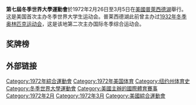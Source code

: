 {{Universiade infobox |
  Name                   = 第七屆冬季世界大學運動會 |
  Logo                   =|
  Size                   = --- |
  Optional caption       = Slogan : ''"---"'' |
  Nations participating  = 23 |
  Athletes participating = 410 |
  Events                 = 7大項 |
  Officially opened by      = [[理查·尼克森|理查·尼克森]] |
  Opening ceremony       = 1972年2月26日 |
  Closing ceremony       = 1972年3月5日 |previous=[[1970年冬季世界大學生運動會|1970]]
|next=[[1975年冬季世界大學生運動會|1975]]
}}
{{Location map+|USA|width=250|float=none}
 |alt=普莱西德湖在美国
 |caption=普莱西德湖在美国的位置
 |places=
  {{Location map~ | USA   
   | label = 普莱西德湖
   | background=white
    | lat_deg = 44.28
    | lon_deg = -73.98}}
    | link=[[普莱西德湖|普莱西德湖]]
}}
'''第七屆冬季世界大學運動會'''於1972年2月26日至3月5日在[[美國|美國]][[普萊西德湖|普萊西德湖]]舉行。这是美国首次主办冬季世界大学生运动会。普莱西德湖此前曾主办过[[1932年冬季奥林匹克运动会|1932年冬季奥林匹克运动会]]，这是该地第二次主办国际冬季综合运动会。

== 奖牌榜 ==
{{Medals table
 | caption        = 
 | host           = USA
 | flag_template  = 
 | event          = 
 | team           = 
 | gold_URS = 12 | silver_URS = 9 | bronze_URS = 8 | name_URS = {{flagteam|URS|1955}}
 | gold_FRA = 2 | silver_FRA = 2 | bronze_FRA = 1
 | gold_NED = 2 | silver_NED = 2 | bronze_NED = 1
 | gold_POL = 2 | silver_POL = 1 | bronze_POL = 1 | name_POL = {{flagteam|POL|1928}}
 | gold_JPN = 1 | silver_JPN = 3 | bronze_JPN = 0 | name_JPN = {{flagteam|JPN|1947}}
 | gold_USA = 1 | silver_USA = 2 | bronze_USA = 4 | host_USA = yes
 | gold_KOR = 1 | silver_KOR = 2 | bronze_KOR = 1 | name_KOR = {{flagteam|KOR|1949}}
 | gold_CAN = 1 | silver_CAN = 1 | bronze_CAN = 0
 | gold_ITA = 1 | silver_ITA = 1 | bronze_ITA = 0
 | gold_NOR = 1 | silver_NOR = 0 | bronze_NOR = 1
 | gold_FRG = 1 | silver_FRG = 0 | bronze_FRG = 1
 | gold_AUT = 0 | silver_AUT = 1 | bronze_AUT = 4
 | gold_SWE = 0 | silver_SWE = 1 | bronze_SWE = 0
 | gold_TCH = 0 | silver_TCH = 0 | bronze_TCH = 1
 | gold_SUI = 0 | silver_SUI = 0 | bronze_SUI = 1
}}

== 外部链接 ==

{{世界大學運動會}}
{{sport-stub}}

[[Category:1972年綜合運動會|Category:1972年綜合運動會]]
[[Category:1972年美国体育|Category:1972年美国体育]]
[[Category:纽约州体育史|Category:纽约州体育史]]
[[Category:冬季世界大學運動會|Category:冬季世界大學運動會]]
[[Category:美國主辦的國際體育賽事|Category:美國主辦的國際體育賽事]]
[[Category:1972年2月|Category:1972年2月]]
[[Category:1972年3月|Category:1972年3月]]
[[Category:美國綜合運動會|Category:美國綜合運動會]]